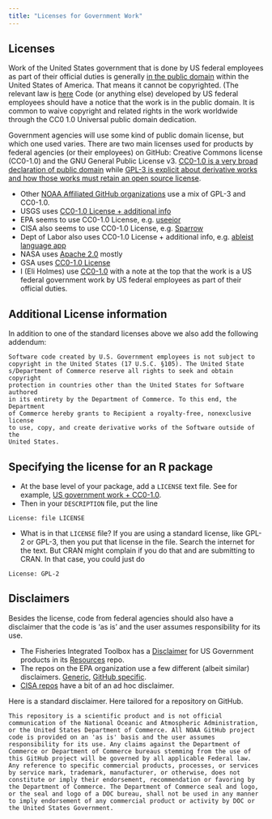 ```yaml
---
title: "Licenses for Government Work"
---
```


## Licenses

Work of the United States government that is done by US federal employees as part of their official duties is generally [in the public domain](https://fairuse.stanford.edu/overview/public-domain/welcome/#us_government_works) within the United States of America. That means it cannot be copyrighted. (The relevant law is [here](https://www.law.cornell.edu/uscode/text/17/105) Code (or anything else) developed by US federal employees should have a notice that the work is in the public domain. It is common to waive copyright and related rights in the work worldwide through the CC0 1.0 Universal public domain dedication.

Government agencies will use some kind of public domain license, but which one used varies. There are two main licenses used for products by federal agencies (or their employees) on GitHub: Creative Commons license (CC0-1.0) and the GNU General Public License v3. [CC0-1.0 is a very broad declaration of public domain](https://creativecommons.org/publicdomain/zero/1.0/) while [GPL-3 is explicit about derivative works and how those works must retain an open source license](https://www.gnu.org/licenses/gpl-3.0.en.html).

<!--
* The [NOAA Fisheries Integrated Toolbox](https://noaa-fisheries-integrated-toolbox.github.io/) recommends [GPL-3](https://github.com/nmfs-fish-tools/Resources/blob/master/LICENSE) over CC0-1.0 since the latter is not designed specifically for software. An [additional note](https://github.com/nmfs-fish-tools/Resources/blob/master/LICENSE.md) is added to clarify that the material is a US Government work. See their [Resources](https://github.com/nmfs-fish-tools/Resources) repository.
-->
* Other [NOAA Affiliated GitHub organizations](https://github.com/NOAAGov/NOAA-Affiliated-Projects) use a mix of GPL-3 and CC0-1.0.
* USGS uses [CC0-1.0 License + additional info](https://github.com/usgs/best-practices/blob/master/LICENSE.md)
* EPA seems to use CC0-1.0 License, e.g. [useeior](https://github.com/USEPA/useeior)
* CISA also seems to use CC0-1.0 License, e.g. [Sparrow](https://github.com/cisagov/Sparrow#license)
* Dept of Labor also uses CC0-1.0 License + additional info, e.g. [ableist language app](https://github.com/USDepartmentofLabor/ableist-language-detector/blob/main/LICENSE.md)
* NASA uses [Apache 2.0](https://github.com/nasa/astrobee/blob/master/LICENSE) mostly
* GSA uses [CC0-1.0 License](https://github.com/18F/fedramp-data#public-domain)
* I (Eli Holmes) use [CC0-1.0](https://github.com/nwfsc-timeseries/MARSS/blob/master/License.md) with a note at the top that the work is a US federal government work by US federal employees as part of their official duties.

## Additional License information

In addition to one of the standard licenses above we also add the following addendum:

```
Software code created by U.S. Government employees is not subject to
copyright in the United States (17 U.S.C. §105). The United State
s/Department of Commerce reserve all rights to seek and obtain copyright
protection in countries other than the United States for Software authored
in its entirety by the Department of Commerce. To this end, the Department
of Commerce hereby grants to Recipient a royalty-free, nonexclusive license
to use, copy, and create derivative works of the Software outside of the
United States.
```

## Specifying the license for an R package

* At the base level of your package, add a `LICENSE` text file. See for example, [US government work + CC0-1.0](https://github.com/nwfsc-timeseries/MARSS/blob/master/License.md).
* Then in your `DESCRIPTION` file, put the line
```
License: file LICENSE
```
* What is in that `LICENSE` file? If you are using a standard license, like GPL-2 or GPL-3, then you put that license in the file. Search the internet for the text. But CRAN might complain if you do that and are submitting to CRAN. In that case, you could just do
```
License: GPL-2
```


## Disclaimers

Besides the license, code from federal agencies should also have a disclaimer that the code is 'as is' and the user assumes responsibility for its use. 

* The Fisheries Integrated Toolbox has a [Disclaimer](https://github.com/nmfs-fish-tools/Resources/blob/master/Disclaimer.md) for US Government products in its [Resources](https://github.com/nmfs-fish-tools/Resources) repo.
* The repos on the EPA organization use a few different (albeit similar) disclaimers. [Generic](https://github.com/USEPA/CMAQ#epa-disclaimer),  [GitHub specific](https://github.com/USEPA/useeior#disclaimer).
* [CISA repos](https://github.com/cisagov/Sparrow#legal-disclaimer) have a bit of an ad hoc disclaimer.

Here is a standard disclaimer. Here tailored for a repository on GitHub.

```
This repository is a scientific product and is not official communication of the National Oceanic and Atmospheric Administration, or the United States Department of Commerce. All NOAA GitHub project code is provided on an 'as is' basis and the user assumes responsibility for its use. Any claims against the Department of Commerce or Department of Commerce bureaus stemming from the use of this GitHub project will be governed by all applicable Federal law. Any reference to specific commercial products, processes, or services by service mark, trademark, manufacturer, or otherwise, does not constitute or imply their endorsement, recommendation or favoring by the Department of Commerce. The Department of Commerce seal and logo, or the seal and logo of a DOC bureau, shall not be used in any manner to imply endorsement of any commercial product or activity by DOC or the United States Government.
```


  
